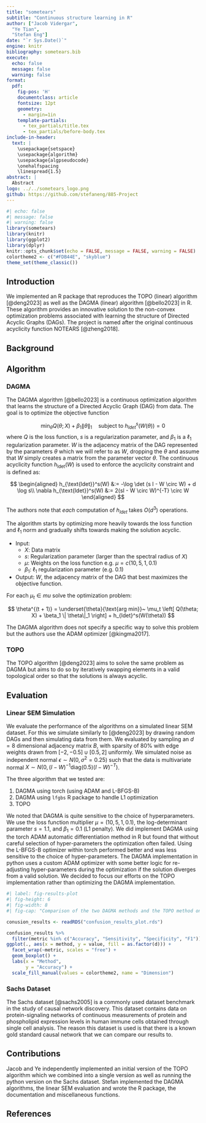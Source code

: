 ```yaml
---
title: "sometears"
subtitle: "Continuous structure learning in R"
author: ["Jacob Vidergar",
  "Ye Tian", 
  "Stefan Eng"]
date: "`r Sys.Date()`"
engine: knitr
bibliography: sometears.bib
execute:
  echo: false
  message: false
  warning: false
format:
  pdf:
    fig-pos: 'H'
    documentclass: article
    fontsize: 12pt
    geometry:
      - margin=1in
    template-partials:
      - tex_partials/title.tex
      - tex_partials/before-body.tex
include-in-header:
  text: |
    \usepackage{setspace}
    \usepackage{algorithm}
    \usepackage{algpseudocode}
    \onehalfspacing
    \linespread{1.5}
abstract: |
  Abstract
logo: ../../sometears_logo.png
github: https://github.com/stefaneng/885-Project
---
```


\setlength{\abovedisplayskip}{1pt}
\setlength{\belowdisplayskip}{1pt}

```r
#| echo: false
#| message: false
#| warning: false
library(sometears)
library(knitr)
library(ggplot2)
library(dplyr)
knitr::opts_chunk$set(echo = FALSE, message = FALSE, warning = FALSE)
colortheme2 <- c("#FDB44E", "skyblue")
theme_set(theme_classic())
```


## Introduction

We implemented an R package that reproduces the TOPO (linear) algorithm [@deng2023] as well as the DAGMA (linear) algorithm [@bello2023] in R.
These algorithm provides an innovative solution to the non-convex optimization problems associated with learning the structure of Directed Acyclic Graphs (DAGs).
The project is named after the original continuous acyclicity function NOTEARS [@zheng2018].

## Background

## Algorithm

### DAGMA

The DAGMA algorithm [@bello2023] is a continuous optimization algorithm that learns the structure of a Directed Acyclic Graph (DAG) from data.
The goal is to optimize the objective function 

$$
\min_{\theta} Q(\theta; X) + \beta_1 \| \theta\|_1 \quad \text{subject to } h_{ldet}^s(W(\theta)) = 0
$$
where $Q$ is the loss function, $s$ is a regularization parameter, and $\beta_1$ is a $\ell_1$ regularization parameter.
$W$ is the adjacency matrix of the DAG represented by the parameters $\theta$ which we will refer to as $W$, dropping the $\theta$ and assume that $W$ simply creates a matrix from the parameter vector $\theta$.
The continuous acyclicity function $h_{\text{ldet}}(W)$ is used to enforce the acyclicity constraint and is defined as:

$$
\begin{aligned}
h_{\text{ldet}}^s(W) &:= -\log \det (s I - W \circ W) + d \log s\\
\nabla h_{\text{ldet}}^s(W) &:= 2(sI - W \circ W)^{-T} \circ W
\end{aligned}
$$

The authors note that _each_ computation of $h_{ldet}$ takes $O(d^3)$ operations.

The algorithm starts by optimizing more heavily towards the loss function and $\ell_1$ norm and gradually shifts towards making the solution acyclic.

- Input:
  - $X$: Data matrix
  - $s$: Regularization parameter (larger than the spectral radius of $X$)
  - $\mu$: Weights on the loss function e.g. $\mu = c(10, 5, 1, 0.1)$ 
  - $\beta_1$: $\ell_1$ regularization parameter (e.g. $0.1$)
- Output: $W$, the adjacency matrix of the DAG that best maximizes the objective function.

For each $\mu_t \in mu$ solve the optimization problem:

$$
\theta^{(t + 1)} = \underset{\theta}{\text{arg min}}~ \mu_t \left[ Q(\theta; X) +  \beta_1 \| \theta\|_1 \right] + h_{ldet}^s(W(\theta))
$$

The DAGMA algorithm does not specify a specific way to solve this problem but the authors use the ADAM optimizer [@kingma2017].

### TOPO
The TOPO algorithm [@deng2023] aims to solve the same problem as DAGMA but aims to do so by iteratively swapping elements in a valid topological order so that the solutions is always acyclic.

## Evaluation

### Linear SEM Simulation

We evaluate the performance of the algorithms on a simulated linear SEM dataset.
For this we simulate similarly to [@deng2023] by drawing random DAGs and then simulating data from them.
We evaluated by sampling an $d = 8$ dimensional adjacency matrix $B$, with sparsity of 80% with edge weights drawn from $[-2, -0.5] \cup [0.5, 2]$ uniformly.
We simulated noise as independent normal $\epsilon \sim N(0, \sigma^2 = 0.25)$ such that the data is multivariate normal $X \sim N(0, (I - W)^{-1} \text{diag}(0.5) (I - W)^{-T})$.

The three algorithm that we tested are:

1. DAGMA using torch (using ADAM and L-BFGS-B)
2. DAGMA using `lfgbs` R package to handle L1 optimization
3. TOPO

We noted that DAGMA is quite sensitive to the choice of hyperparameters.
We use the loss function multiplier $\mu = (10, 5, 1, 0.1)$, the log-determinant parameter $s = 1.1$, and $\beta_1 = 0.1$ (L1 penalty).
We did implement DAGMA using the torch ADAM automatic differentiation method in R but found that without careful selection of hyper-parameters the optimization often failed.
Using the L-BFGS-B optimizer within torch performed better and was less sensitive to the choice of hyper-parameters.
The DAGMA implementation in python uses a custom ADAM optimizer with some better logic for re-adjusting hyper-parameters during the optimization if the solution diverges from a valid solution.
We decided to focus our efforts on the TOPO implementation rather than optimizing the DAGMA implementation.

```r
#| label: fig-results-plot
#| fig-height: 6
#| fig-width: 8
#| fig-cap: "Comparison of the two DAGMA methods and the TOPO method on a linear SEM simulation."

conusion_results <- readRDS("confusion_results_plot.rds")

confusion_results %>%
  filter(metric %in% c("Accuracy", "Sensitivity", "Specificity", "F1")) %>%
ggplot(., aes(x = method, y = value, fill = as.factor(d))) +
  facet_wrap(~metric, scales = "free") +
  geom_boxplot() +
  labs(x = "Method",
       y = "Accuracy") +
  scale_fill_manual(values = colortheme2, name = "Dimension")
```

### Sachs Dataset

The Sachs dataset [@sachs2005] is a commonly used dataset benchmark in the study of causal network discovery.
This dataset contains data on protein-signaling networks of continuous measurements of protein and phospholipid expression levels in human immune cells obtained through single cell analysis.
The reason this dataset is used is that there is a known gold standard causal network that we can compare our results to.


## Contributions

Jacob and Ye independently implemented an initial version of the TOPO algorithm which we combined into a single version as well as running the python version on the Sachs dataset.
Stefan implemented the DAGMA algorithms, the linear SEM evaluation and wrote the R package, the documentation and miscellaneous functions.

\newpage

## References

::: {#refs}
:::
